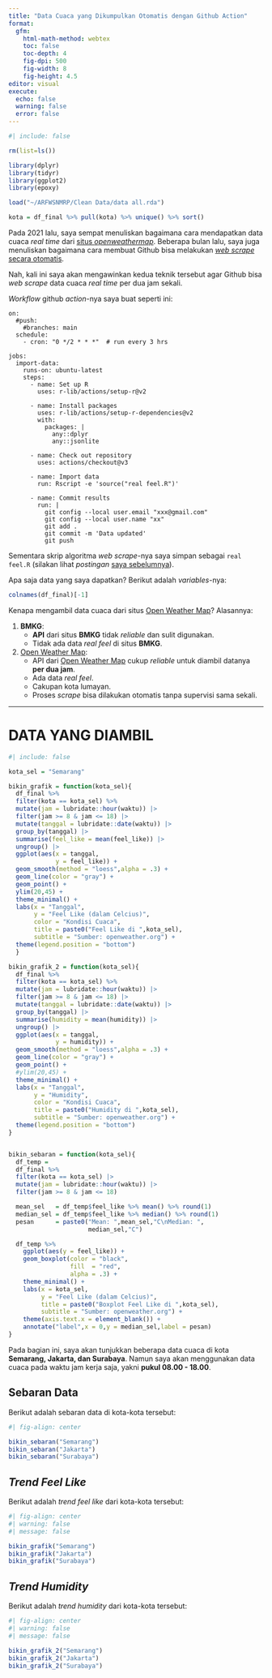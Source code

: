 ```yaml
---
title: "Data Cuaca yang Dikumpulkan Otomatis dengan Github Action"
format: 
  gfm:
    html-math-method: webtex
    toc: false
    toc-depth: 4
    fig-dpi: 500
    fig-width: 8
    fig-height: 4.5
editor: visual
execute:
  echo: false
  warning: false
  error: false
---
```


```r
#| include: false

rm(list=ls())

library(dplyr)
library(tidyr)
library(ggplot2)
library(epoxy)

load("~/ARFWSNMRP/Clean Data/data all.rda")

kota = df_final %>% pull(kota) %>% unique() %>% sort()
```

Pada 2021 lalu, saya sempat menuliskan bagaimana cara mendapatkan data cuaca _real time_ dari [situs _openweathermap_](https://ikanx101.com/blog/open-cuaca/). Beberapa bulan lalu, saya juga menuliskan bagaimana cara membuat Github bisa melakukan [_web scrape_ secara otomatis](https://ikanx101.com/blog/gh-action/).

Nah, kali ini saya akan mengawinkan kedua teknik tersebut agar Github bisa _web scrape_ data cuaca _real time_ per dua jam sekali.

_Workflow_ github _action_-nya saya buat seperti ini:

```
on:
  #push:
    #branches: main
  schedule:
    - cron: "0 */2 * * *"  # run every 3 hrs
    
jobs:
  import-data:
    runs-on: ubuntu-latest
    steps:
      - name: Set up R
        uses: r-lib/actions/setup-r@v2

      - name: Install packages
        uses: r-lib/actions/setup-r-dependencies@v2
        with:
          packages: |
            any::dplyr 
            any::jsonlite

      - name: Check out repository
        uses: actions/checkout@v3

      - name: Import data
        run: Rscript -e 'source("real feel.R")'

      - name: Commit results
        run: |
          git config --local user.email "xxx@gmail.com"
          git config --local user.name "xx"
          git add .
          git commit -m 'Data updated' 
          git push 
```

Sementara skrip algoritma _web scrape_-nya saya simpan sebagai `real feel.R` (silakan lihat _postingan_ [saya sebelumnya](https://ikanx101.com/blog/open-cuaca/)).

Apa saja data yang saya dapatkan? Berikut adalah _variables_-nya:

```r
colnames(df_final)[-1]
```

Kenapa mengambil data cuaca dari situs [Open Weather Map](openweathermap.org)? Alasannya:

1.  **BMKG**:
    -   **API** dari situs **BMKG** tidak *reliable* dan sulit digunakan.
    -   Tidak ada data *real feel* di situs **BMKG**.
2.  [Open Weather Map](openweathermap.org):
    -   API dari [Open Weather Map](openweathermap.org) cukup *reliable* untuk diambil datanya **per dua jam**.
    -   Ada data *real feel*.
    -   Cakupan kota lumayan.
    -   Proses *scrape* bisa dilakukan otomatis tanpa supervisi sama sekali.

---

# DATA YANG DIAMBIL

```r
#| include: false

kota_sel = "Semarang"

bikin_grafik = function(kota_sel){
  df_final %>% 
  filter(kota == kota_sel) %>% 
  mutate(jam = lubridate::hour(waktu)) |>
  filter(jam >= 8 & jam <= 18) |>
  mutate(tanggal = lubridate::date(waktu)) |>
  group_by(tanggal) |>
  summarise(feel_like = mean(feel_like)) |>
  ungroup() |>
  ggplot(aes(x = tanggal,
             y = feel_like)) +
  geom_smooth(method = "loess",alpha = .3) +
  geom_line(color = "gray") +
  geom_point() +
  ylim(20,45) +
  theme_minimal() +
  labs(x = "Tanggal",
       y = "Feel Like (dalam Celcius)",
       color = "Kondisi Cuaca",
       title = paste0("Feel Like di ",kota_sel),
       subtitle = "Sumber: openweather.org") +
  theme(legend.position = "bottom")
  }

bikin_grafik_2 = function(kota_sel){
  df_final %>% 
  filter(kota == kota_sel) %>% 
  mutate(jam = lubridate::hour(waktu)) |>
  filter(jam >= 8 & jam <= 18) |>
  mutate(tanggal = lubridate::date(waktu)) |>
  group_by(tanggal) |>
  summarise(humidity = mean(humidity)) |>
  ungroup() |> 
  ggplot(aes(x = tanggal,
             y = humidity)) +
  geom_smooth(method = "loess",alpha = .3) +
  geom_line(color = "gray") +
  geom_point() +
  #ylim(20,45) +
  theme_minimal() +
  labs(x = "Tanggal",
       y = "Humidity",
       color = "Kondisi Cuaca",
       title = paste0("Humidity di ",kota_sel),
       subtitle = "Sumber: openweather.org") +
  theme(legend.position = "bottom")
}


bikin_sebaran = function(kota_sel){
  df_temp = 
  df_final %>% 
  filter(kota == kota_sel) |>
  mutate(jam = lubridate::hour(waktu)) |>
  filter(jam >= 8 & jam <= 18)

  mean_sel   = df_temp$feel_like %>% mean() %>% round(1)
  median_sel = df_temp$feel_like %>% median() %>% round(1)
  pesan      = paste0("Mean: ",mean_sel,"C\nMedian: ",
                      median_sel,"C")

  df_temp %>% 
    ggplot(aes(y = feel_like)) +
    geom_boxplot(color = "black",
                 fill  = "red",
                 alpha = .3) +
    theme_minimal() +
    labs(x = kota_sel,
         y = "Feel Like (dalam Celcius)",
         title = paste0("Boxplot Feel Like di ",kota_sel),
         subtitle = "Sumber: openweather.org") +
    theme(axis.text.x = element_blank()) +
    annotate("label",x = 0,y = median_sel,label = pesan)
}

```

Pada bagian ini, saya akan tunjukkan beberapa data cuaca di kota __Semarang, Jakarta, dan Surabaya__. Namun saya akan menggunakan data cuaca pada waktu jam kerja saja, yakni **pukul 08.00 - 18.00**.

## Sebaran Data

Berikut adalah sebaran data di kota-kota tersebut:

```r
#| fig-align: center

bikin_sebaran("Semarang")
bikin_sebaran("Jakarta")
bikin_sebaran("Surabaya")
```

## *Trend Feel Like*

Berikut adalah *trend feel like* dari kota-kota tersebut:

```r
#| fig-align: center
#| warning: false
#| message: false

bikin_grafik("Semarang")
bikin_grafik("Jakarta")
bikin_grafik("Surabaya")
```

## *Trend Humidity*

Berikut adalah *trend humidity* dari kota-kota tersebut:

```r
#| fig-align: center
#| warning: false
#| message: false

bikin_grafik_2("Semarang")
bikin_grafik_2("Jakarta")
bikin_grafik_2("Surabaya")
```

